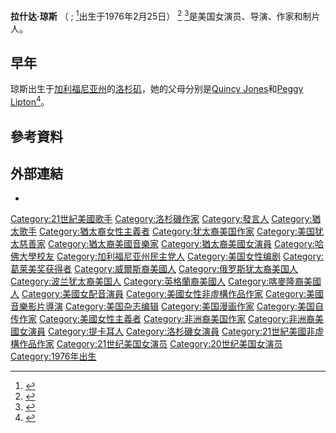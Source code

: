 {{Infobox person
| name = 拉什达·琼斯
| image = Rashida Jones 2017 (cropped).jpg
| alt = 
| caption = 2017年[[Peabody_Awards|Peabody Awards]]
| birth_date = {{Birth date and age|1976|2|25}}
| birth_place = [[洛杉矶|洛杉矶]], [[加利福尼亚州|加利福尼亚州]], 美国.
| job = 演员, 作家, 制片人
| years_active = 1997–至今
| partner(s) = [[Mark_Ronson|Mark Ronson]] (2002–2004)<br>[[Ezra_Koenig|Ezra Koenig]] (2015–present)
| children = 1
| parents = [[昆西·琼斯|昆西·琼斯]]<br>[[佩姬·利普顿|佩姬·利普顿]]
| relatives = [[Kidada_Jones|Kidada Jones]] (sister)<br>[[Quincy_Jones_III|Quincy Jones III]] (half-brother)<br>[[Kenya_Kinski-Jones|Kenya Kinski-Jones]] (half-sister)<br>[[Richard_A._Jones|Richard A. Jones]] (uncle)
| alma_mater = [[哈佛大学|哈佛大学]]
}} '''拉什达·琼斯''' （ {{IPAc-en|r|ə|'|sh|iː|d|ə|}} ; <ref>{{Cite web|title=Unqualified Advice: Rashida Jones (Holiday Edition)|url=https://www.youtube.com/watch?v=44ogSQjr0Tg|accessdate=2019-05-29|date=2014-11-27|work=[[YouTube|YouTube]]|publisher=[[The_Tonight_Show_Starring_Jimmy_Fallon|The Tonight Show Starring Jimmy Fallon]]|archive-date=2019-06-26|archive-url=https://web.archive.org/web/20190626212903/https://www.youtube.com/watch?v=44ogSQjr0Tg|dead-url=no}}</ref>出生于1976年2月25日） <ref>{{Cite book|url=https://books.google.com/books?id=1DWei3xOAhYC|title=Breathing Out|first=Peggy|last=Lipton|first2=Coco|last2=Dalton|date=2007-04-01|publisher=St. Martin's Press|accessdate=2018-11-14|isbn=9781429906616|archive-date=2020-07-28|archive-url=https://web.archive.org/web/20200728231111/https://books.google.com/books?id=1DWei3xOAhYC|dead-url=no}}</ref> <ref name="monitor">{{Cite news|title=Monitor|work=[[Entertainment_Weekly|Entertainment Weekly]]|date=2013-03-01|issue=1248|page=25}}</ref>是美国女演员、导演、作家和制片人。

==早年==
琼斯出生于[[加利福尼亚州|加利福尼亚州]]的[[洛杉矶|洛杉矶]]，她的父母分别是[[Quincy_Jones|Quincy Jones]]和[[Peggy_Lipton|Peggy Lipton]]<ref>{{cite web|last=Riley|first=Shay|url=http://www.bookerrising.net/2010/09/did-you-know-ancestry-of-quincy-jones.html|title=DID YOU KNOW? The Ancestry Of Quincy Jones|publisher=Booker Rising|date=September 19, 2010|accessdate=August 3, 2012|archive-date=2013-10-02|archive-url=https://web.archive.org/web/20131002012758/http://www.bookerrising.net/2010/09/did-you-know-ancestry-of-quincy-jones.html|dead-url=no}}</ref>。

== 參考資料 ==
{{Reflist|30em}}

== 外部連結 ==
{{Sister project links|wikt=no|commons=Rashida Jones|b=no|n=no|q=no|s=no|v=no|species=no|display=Rashida Jones|d=Q540608}}
* {{IMDb name|0429069|Rashida Jones}}

{{Authority control}}

{{DEFAULTSORT:Jones, Rashida}}
[[Category:21世紀美國歌手|Category:21世紀美國歌手]]
[[Category:洛杉磯作家|Category:洛杉磯作家]]
[[Category:發言人|Category:發言人]]
[[Category:猶太歌手|Category:猶太歌手]]
[[Category:猶太裔女性主義者|Category:猶太裔女性主義者]]
[[Category:犹太裔美国作家|Category:犹太裔美国作家]]
[[Category:美国犹太慈善家|Category:美国犹太慈善家]]
[[Category:猶太裔美國音樂家|Category:猶太裔美國音樂家]]
[[Category:猶太裔美國女演員|Category:猶太裔美國女演員]]
[[Category:哈佛大學校友|Category:哈佛大學校友]]
[[Category:加利福尼亚州民主党人|Category:加利福尼亚州民主党人]]
[[Category:美国女性编剧|Category:美国女性编剧]]
[[Category:葛莱美奖获得者|Category:葛莱美奖获得者]]
[[Category:威爾斯裔美國人|Category:威爾斯裔美國人]]
[[Category:俄罗斯犹太裔美国人|Category:俄罗斯犹太裔美国人]]
[[Category:波兰犹太裔美国人|Category:波兰犹太裔美国人]]
[[Category:英格蘭裔美國人|Category:英格蘭裔美國人]]
[[Category:喀麥隆裔美國人|Category:喀麥隆裔美國人]]
[[Category:美國女配音演員|Category:美國女配音演員]]
[[Category:美國女性非虛構作品作家|Category:美國女性非虛構作品作家]]
[[Category:美國音樂影片導演|Category:美國音樂影片導演]]
[[Category:美国杂志编辑|Category:美国杂志编辑]]
[[Category:美国漫画作家|Category:美国漫画作家]]
[[Category:美国自传作家|Category:美国自传作家]]
[[Category:美國女性主義者|Category:美國女性主義者]]
[[Category:非洲裔美国作家|Category:非洲裔美国作家]]
[[Category:非洲裔美國女演員|Category:非洲裔美國女演員]]
[[Category:提卡耳人|Category:提卡耳人]]
[[Category:洛杉磯女演員|Category:洛杉磯女演員]]
[[Category:21世紀美國非虛構作品作家|Category:21世紀美國非虛構作品作家]]
[[Category:21世纪美国女演员|Category:21世纪美国女演员]]
[[Category:20世纪美国女演员|Category:20世纪美国女演员]]
[[Category:1976年出生|Category:1976年出生]]